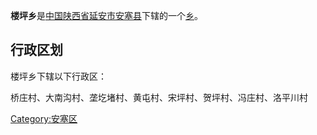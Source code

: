 {{中国乡级行政区
|行政区全称 = 楼坪乡
|景观照片文件名 = 
|景观照片描述 = 
|汉语拼音 =
|其他语言 = 
|其他语言名称 = 
|位置图文件名 = 
|位置图描述 = 
|自定义图片=
|上级行政区 = [[陕西省|陕西省]][[延安市|延安市]][[安塞县|安塞县]]
|行政区类别 = [[乡级行政区|乡]]
|行政区划代码 = 
|行政区划 = 
|村委会 = 
|居委会 = 
|建置时间 = 
|领导职位 = 
|领导名称 = 
|政府驻地 = 
|毗邻 = 
|地理坐标 = 
|总面积 = 
|总人口 = 
|户籍人口 = 
|户籍人口年份 = 
|常住人口 = 
|常住人口年份 = 
|人口密度 = 
|GDP = 
|邮政编码 = 
|电话区号 = 
|官方网站 = 
|网站名称 = 
}}
'''楼坪乡'''是[[中华人民共和国|中国]][[陕西省|陕西省]][[延安市|延安市]][[安塞县|安塞县]]下辖的一个[[乡级行政区|乡]]。

== 行政区划 ==
楼坪乡下辖以下行政区：

桥庄村、大南沟村、垄圪堵村、黄屯村、宋坪村、贺坪村、冯庄村、洛平川村

{{陕西小作品}}
{{安塞县行政区划}}

[[Category:安塞区|Category:安塞区]]